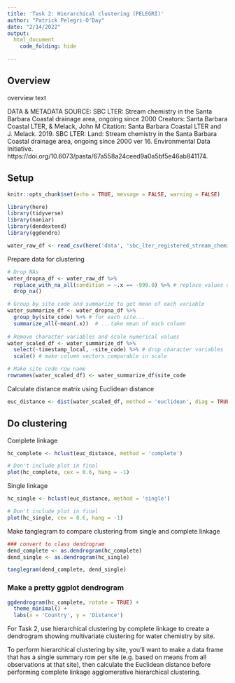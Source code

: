 ```yaml
---
title: 'Task 2: Hierarchical clustering (PELEGRI)'
author: "Patrick Pelegri-O'Day"
date: "2/14/2022"
output: 
  html_document
    code_folding: hide

---
```


## Overview

overview text

DATA & METADATA SOURCE: 
SBC LTER: Stream chemistry in the Santa Barbara Coastal drainage area, ongoing since 2000
Creators: Santa Barbara Coastal LTER, & Melack, John M
Citation: Santa Barbara Coastal LTER and J. Melack. 2019. SBC LTER: Land: Stream chemistry in the Santa Barbara Coastal drainage area, ongoing since 2000 ver 16. Environmental Data Initiative. https://doi.org/10.6073/pasta/67a558a24ceed9a0a5bf5e46ab841174. 

## Setup

```r
knitr::opts_chunk$set(echo = TRUE, message = FALSE, warning = FALSE)

library(here)
library(tidyverse)
library(naniar)
library(dendextend)
library(ggdendro)
```

```r
water_raw_df <- read_csv(here('data', 'sbc_lter_registered_stream_chemistry.csv'))
```
Prepare data for clustering
```r
# Drop NAs
water_dropna_df <- water_raw_df %>% 
  replace_with_na_all(condition = ~.x == -999.0) %>% # replace values of -999.0 with 'NA' in all columns
  drop_na()
```

```r
# Group by site code and summarize to get mean of each variable
water_summarize_df <- water_dropna_df %>% 
  group_by(site_code) %>% # for each site...
  summarize_all(~mean(.x))  # ...take mean of each column
  
# Remove character variables and scale numerical values  
water_scaled_df <- water_summarize_df %>% 
  select(-timestamp_local, -site_code) %>% # drop character variables
  scale() # make column vectors comparable in scale

# Make site code row name
rownames(water_scaled_df) <- water_summarize_df$site_code 
```

Calculate distance matrix using Euclidean distance
```r
euc_distance <- dist(water_scaled_df, method = 'euclidean', diag = TRUE, upper = TRUE)
```

## Do clustering

Complete linkage
```r
hc_complete <- hclust(euc_distance, method = 'complete')

# Don't include plot in final
plot(hc_complete, cex = 0.6, hang = -1)
```

Single linkage
```r
hc_single <- hclust(euc_distance, method = 'single')

# Don't include plot in final
plot(hc_single, cex = 0.6, hang = -1)
```

Make tanglegram to compare clustering from single and complete linkage
```r
### convert to class dendrogram
dend_complete <- as.dendrogram(hc_complete)
dend_single <- as.dendrogram(hc_single)

tanglegram(dend_complete, dend_single)
```

### Make a **pretty** ggplot dendrogram

```r
ggdendrogram(hc_complete, rotate = TRUE) +
  theme_minimal() +
  labs(x = 'Country', y = 'Distance')
```




For Task 2, use hierarchical clustering by complete linkage to create a dendrogram showing multivariate clustering for water chemistry by site.

To perform hierarchical clustering by site, you’ll want to make a data frame that has a single summary row per site (e.g. based on means from all observations at that site), then calculate the Euclidean distance before performing complete linkage agglomerative hierarchical clustering. 
